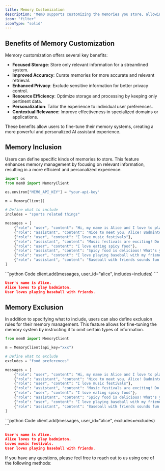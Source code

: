 ```yaml
---
title: Memory Customization
description: 'Mem0 supports customizing the memories you store, allowing you to focus on pertinent information while omitting irrelevant data.'
icon: "filter"
iconType: "solid"
---
```


## Benefits of Memory Customization

Memory customization offers several key benefits:

- **Focused Storage**: Store only relevant information for a streamlined system.
- **Improved Accuracy**: Curate memories for more accurate and relevant retrieval.
- **Enhanced Privacy**: Exclude sensitive information for better privacy control.
- **Resource Efficiency**: Optimize storage and processing by keeping only pertinent data.
- **Personalization**: Tailor the experience to individual user preferences.
- **Contextual Relevance**: Improve effectiveness in specialized domains or applications.

These benefits allow users to fine-tune their memory systems, creating a more powerful and personalized AI assistant experience.


## Memory Inclusion

Users can define specific kinds of memories to store. This feature enhances memory management by focusing on relevant information, resulting in a more efficient and personalized experience.

```python
import os
from mem0 import MemoryClient

os.environ["MEM0_API_KEY"] = "your-api-key"

m = MemoryClient()

# Define what to include
includes = "sports related things"

messages = [
    {"role": "user", "content": "Hi, my name is Alice and I love to play badminton"},
    {"role": "assistant", "content": "Nice to meet you, Alice! Badminton is a great sport."},
    {"role": "user", "content": "I love music festivals"},
    {"role": "assistant", "content": "Music festivals are exciting! Do you have a favorite one?"},
    {"role": "user", "content": "I love eating spicy food"},
    {"role": "assistant", "content": "Spicy food is delicious! What's your favorite spicy dish?"},
    {"role": "user", "content": "I love playing baseball with my friends"},
    {"role": "assistant", "content": "Baseball with friends sounds fun!"},
]
```

<CodeGroup>
```python Code
client.add(messages, user_id="alice", includes=includes)
```

```json Stored Memories
User's name is Alice.
Alice loves to play badminton.
User loves playing baseball with friends.
```
</CodeGroup>




## Memory Exclusion

In addition to specifying what to include, users can also define exclusion rules for their memory management. This feature allows for fine-tuning the memory system by instructing it to omit certain types of information.

```python
from mem0 import MemoryClient

m = MemoryClient(api_key="xxx")

# Define what to exclude
excludes = "food preferences"

messages = [
    {"role": "user", "content": "Hi, my name is Alice and I love to play badminton"},
    {"role": "assistant", "content": "Nice to meet you, Alice! Badminton is a great sport."},
    {"role": "user", "content": "I love music festivals"},
    {"role": "assistant", "content": "Music festivals are exciting! Do you have a favorite one?"},
    {"role": "user", "content": "I love eating spicy food"},
    {"role": "assistant", "content": "Spicy food is delicious! What's your favorite spicy dish?"},
    {"role": "user", "content": "I love playing baseball with my friends"},
    {"role": "assistant", "content": "Baseball with friends sounds fun!"},
]
```

<CodeGroup>
```python Code
client.add(messages, user_id="alice", excludes=excludes)
```

```json Stored Memories
User's name is Alice.
Alice loves to play badminton.
Loves music festivals.
User loves playing baseball with friends.
```
</CodeGroup>



If you have any questions, please feel free to reach out to us using one of the following methods:

<Snippet file="get-help.mdx" />